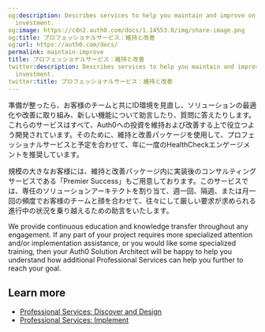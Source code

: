 ```yaml
---
og:description: Describes services to help you maintain and improve on your Auth0
  investment.
og:image: https://cdn2.auth0.com/docs/1.14553.0/img/share-image.png
og:title: プロフェッショナルサービス：維持と改善
og:url: https://auth0.com/docs/
permalink: maintain-improve
title: プロフェッショナルサービス：維持と改善
twitter:description: Describes services to help you maintain and improve on your Auth0
  investment.
twitter:title: プロフェッショナルサービス：維持と改善
---
```


準備が整ったら、お客様のチームと共にID環境を見直し、ソリューションの最適化や改善に取り組み、新しい機能について助言したり、質問に答えたりします。これらのサービスはすべて、Auth0への投資を維持および改善する上で役立つよう開発されています。そのために、維持と改善パッケージを使用して、プロフェッショナルサービスと予定を合わせて、年に一度のHealthCheckエンゲージメントを推奨しています。

規模の大きなお客様には、維持と改善パッケージ内に実装後のコンサルティングサービスである「Premier Success」もご用意しております。このサービスでは、専任のソリューションアーキテクトを割り当て、週一回、隔週、または月一回の頻度でお客様のチームと顔を合わせて、往々にして厳しい要求が求められる進行中の状況を乗り越えるための助言をいたします。

<Callout icon="file-lines" color="#0EA5E9" iconType="regular">

We provide continuous education and knowledge transfer throughout any engagement. If any part of your project requires more specialized attention and/or implementation assistance, or you would like some specialized training, then your Auth0 Solution Architect will be happy to help you understand how additional Professional Services can help you further to reach your goal.

</Callout>

## Learn more

* [Professional Services: Discover and Design](/docs/get-started/professional-services/discover-design)
* [Professional Services: Implement](/docs/get-started/professional-services/implement)
